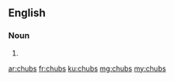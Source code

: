 ==English==

===Noun===
{{head|en|plural}}

# {{plural of|chub|lang=en|nocat=1}}

[[ar:chubs]]
[[fr:chubs]]
[[ku:chubs]]
[[mg:chubs]]
[[my:chubs]]